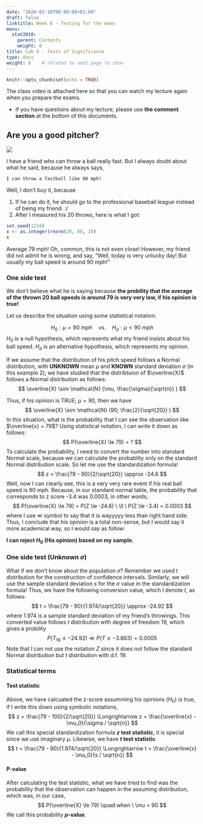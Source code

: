 ```yaml
---
date: "2020-02-10T00:00:00+01:00"
draft: false
linktitle: Week 8 - Testing for the mean
menu:
  stat2010:
    parent: Contents
    weight: 8
title: Lab 8 - Tests of Significance
type: docs
weight: 8    # related to next page to show
---
```



```r
knitr::opts_chunk$set(echo = TRUE)
```


The class video is attached here so that you can watch my lecture again when you prepare the exams.

- If you have questions about my lecture, please use **the comment section** at the bottom of this documents.

<div align="center">

</div>

##  Are you a good pitcher?

![](https://ca-times.brightspotcdn.com/dims4/default/cea493c/2147483647/strip/true/crop/2048x1576+0+0/resize/840x646!/quality/90/?url=https%3A%2F%2Fcalifornia-times-brightspot.s3.amazonaws.com%2F3f%2Fea%2F73843d30656cefde4d6f5c5479af%2Fla-sp-clayton-kershaw-dodgers-wre0037975682-20160421)

I have a friend who can throw a ball really fast. But I always doubt about what he said, because he always says,

    I can throw a fastball like 90 mph!
    
Well, I don't buy it, because

1. If he can do it, he should go to the professional baseball league instead of being my friend. :/
2. After I measured his 20 throws, here is what I got:

```r
set.seed(1234)
x <- as.integer(rnorm(20, 80, 2))
x
```

Average 79 mph! Oh, common, this is not even close! However, my friend did not admit he is wrong, and say, "Well, today is very unlucky day! But usually my ball speed is around 90 mph!"

### One side test

We don't believe what he is saying because **the probility that the average of the thrown 20 ball speeds is around 79 is very very low, if his opinion is true!**

Let us describe the situation using some statistical notation.

$$
H_0: \mu = 90 \ mph \quad vs. \quad H_a: \mu < 90 \ mph
$$
$H_0$ is a null hypothesis, which represents what my friend insists about his ball speed. $H_a$ is an alternative hypothesis, which represents my opinion.

If we assume that the distribution of his pitch speed follows a Normal distribution, with **UNKNOWN** mean $\mu$ and **KNOWN** standard deviation $\sigma$ (in this example 2), we have studied that the distribtuion of $\overline{X}$ follows a Normal distribution as follows:
$$
\overline{X} \sim \mathcal{N} (\mu, \frac{\sigma}{\sqrt{n}} )
$$

Thus, if his opinion is TRUE; $\mu = 90$, then we have
$$
\overline{X} \sim \mathcal{N} (90, \frac{2}{\sqrt{20}} )
$$
In this situation, what is the probability that I can see the observation like $\overline{x} = 79$? Using statistical notation, I can write it down as follows:
$$
P(\overline{X} \le 79) = ?
$$
To calculate the probability, I need to convert the number into standard Normal scale, because we can calculate the probablity only on the standard Normal distribution scale. So let me use the standardization formula!
$$
z = \frac{79 - 90}{2/\sqrt{20}} \approx -24.6
$$
Well, now I can clearly see, this is a very very rare event if his real ball speed is 90 mph. Because, in our standard normal table, the probability that corresponds to z score -3.4 was 0.0003, in other words,
$$
P(\overline{X} \le 79) = P(Z \le -24.6) \  \ll  \ P(Z \le -3.4) = 0.0003
$$
where I use $\ll$ symbol to say that it is wayyyyy less than right hand side. Thus, I conclude that his opinion is a total non-sense, but I would say it more academical way, so I would say as follow:

**I can reject $H_0$ (His opinion) based on my sample.**

### One side test (Unknown $\sigma$)

What if we don't know about the population $\sigma$? Remember we used $t$ distribution for the construction of confidence intervals. Similarly, we will use the sample standard deviation $s$ for the $\sigma$ value in the standardization formula! Thus, we have the following conversion value, which I denote $t$, as follows:
$$
t = \frac{79 - 90}{1.974/\sqrt{20}} \approx -24.92
$$
where $1.974$ is a sample standard deviation of my friend's throwings. This converted value follows $t$ distribution with degree of freedom $19$, which gives a probility
$$
P(T_{19} \le -24.92) \ll P(T\le -3.883)=0.0005 
$$
Note that I can not use the notation $Z$ since it does not follow the standard Normal distribution but $t$ distribution with d.f. 19.

### Statistical terms

#### Test statistic

Above, we have calcuated the z-score assumming his opinions ($H_0$) is true, if I write this down using symbolic notations,
$$
z = \frac{79 - 100}{2/\sqrt{20}} \Longrightarrow  z = \frac{\overline{x} - \mu_0}{\sigma / \sqrt{n}}
$$
We call this special standardization formula **$z$ test statistic**, it is special since we use imaginary $\mu$. Likewise, we have **$t$ test statistic**
$$
t = \frac{79 - 90}{1.974/\sqrt{20}} \Longrightarrow  t = \frac{\overline{x} - \mu_0}{s / \sqrt{n}}
$$

#### P-value

After calculating the test statistic, what we have tried to find was the probability that the observation can happen in the assuming distribution, which was, in our case,
$$
P(\overline{X} \le 79) \quad when \ \mu = 90
$$
We call this probability **$p$-value**.
